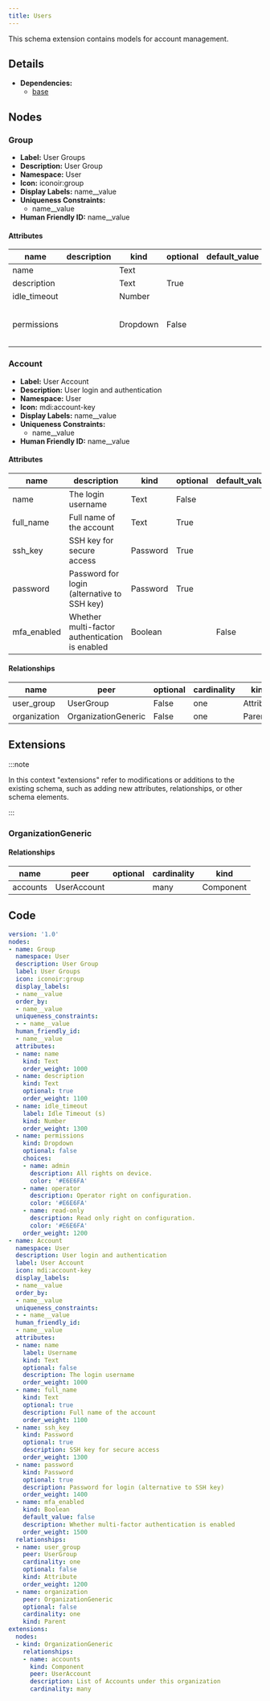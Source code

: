 ```yaml
---
title: Users
---
```


This schema extension contains models for account management.

## Details

- **Dependencies:**
  - [base](dcim)

## Nodes

### Group

- **Label:** User Groups
- **Description:** User Group
- **Namespace:** User
- **Icon:** iconoir:group
- **Display Labels:** name__value
- **Uniqueness Constraints:**
    - name__value
- **Human Friendly ID:** name__value

#### Attributes

| name | description | kind | optional | default_value | choices |
| ---- | ----------- | ---- | -------- | ------------- | ------- |
| name |  | Text |  |  |  |
| description |  | Text | True |  |  |
| idle_timeout |  | Number |  |  |  |
| permissions |  | Dropdown | False |  | admin, operator, read-only |


### Account

- **Label:** User Account
- **Description:** User login and authentication
- **Namespace:** User
- **Icon:** mdi:account-key
- **Display Labels:** name__value
- **Uniqueness Constraints:**
    - name__value
- **Human Friendly ID:** name__value

#### Attributes

| name | description | kind | optional | default_value | choices |
| ---- | ----------- | ---- | -------- | ------------- | ------- |
| name | The login username | Text | False |  |  |
| full_name | Full name of the account | Text | True |  |  |
| ssh_key | SSH key for secure access | Password | True |  |  |
| password | Password for login (alternative to SSH key) | Password | True |  |  |
| mfa_enabled | Whether multi-factor authentication is enabled | Boolean |  | False |  |

#### Relationships

| name | peer | optional | cardinality | kind |
| ---- | ---- | -------- | ----------- | ---- |
| user_group | UserGroup | False | one | Attribute |
| organization | OrganizationGeneric | False | one | Parent |

## Extensions

:::note

In this context "extensions" refer to modifications or additions to the existing schema, such as adding new attributes, relationships, or other schema elements.

:::

### OrganizationGeneric

#### Relationships

| name | peer | optional | cardinality | kind |
| ---- | ---- | -------- | ----------- | ---- |
| accounts | UserAccount |  | many | Component |


## Code

```yaml
version: '1.0'
nodes:
- name: Group
  namespace: User
  description: User Group
  label: User Groups
  icon: iconoir:group
  display_labels:
  - name__value
  order_by:
  - name__value
  uniqueness_constraints:
  - - name__value
  human_friendly_id:
  - name__value
  attributes:
  - name: name
    kind: Text
    order_weight: 1000
  - name: description
    kind: Text
    optional: true
    order_weight: 1100
  - name: idle_timeout
    label: Idle Timeout (s)
    kind: Number
    order_weight: 1300
  - name: permissions
    kind: Dropdown
    optional: false
    choices:
    - name: admin
      description: All rights on device.
      color: '#E6E6FA'
    - name: operator
      description: Operator right on configuration.
      color: '#E6E6FA'
    - name: read-only
      description: Read only right on configuration.
      color: '#E6E6FA'
    order_weight: 1200
- name: Account
  namespace: User
  description: User login and authentication
  label: User Account
  icon: mdi:account-key
  display_labels:
  - name__value
  order_by:
  - name__value
  uniqueness_constraints:
  - - name__value
  human_friendly_id:
  - name__value
  attributes:
  - name: name
    label: Username
    kind: Text
    optional: false
    description: The login username
    order_weight: 1000
  - name: full_name
    kind: Text
    optional: true
    description: Full name of the account
    order_weight: 1100
  - name: ssh_key
    kind: Password
    optional: true
    description: SSH key for secure access
    order_weight: 1300
  - name: password
    kind: Password
    optional: true
    description: Password for login (alternative to SSH key)
    order_weight: 1400
  - name: mfa_enabled
    kind: Boolean
    default_value: false
    description: Whether multi-factor authentication is enabled
    order_weight: 1500
  relationships:
  - name: user_group
    peer: UserGroup
    cardinality: one
    optional: false
    kind: Attribute
    order_weight: 1200
  - name: organization
    peer: OrganizationGeneric
    optional: false
    cardinality: one
    kind: Parent
extensions:
  nodes:
  - kind: OrganizationGeneric
    relationships:
    - name: accounts
      kind: Component
      peer: UserAccount
      description: List of Accounts under this organization
      cardinality: many

```